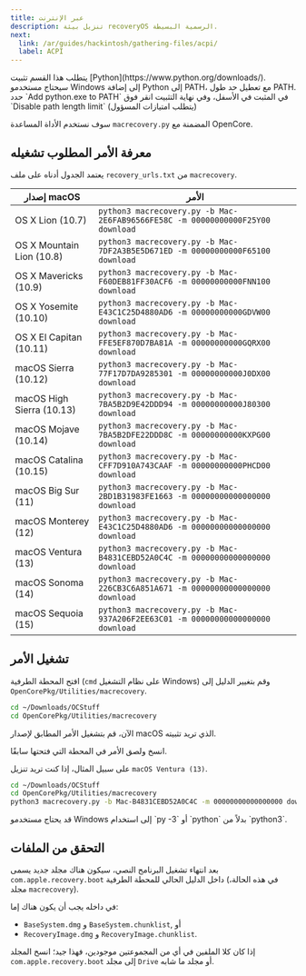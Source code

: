 ```yaml
---
title: عبر الإنترنت
description: تنزيل بيئة recoveryOS الرسمية البسيطة.
next:
  link: /ar/guides/hackintosh/gathering-files/acpi/
  label: ACPI
---
```



<Aside type="caution">
يتطلب هذا القسم تثبيت [Python](https://www.python.org/downloads/).
</Aside>

<Aside type="caution">
سيحتاج مستخدمو Windows إلى إضافة Python إلى PATH، مع تعطيل حد طول PATH. حدد `Add python.exe to PATH` في المثبت في الأسفل، وفي نهاية التثبيت انقر فوق `Disable path length limit` (يتطلب امتيازات المسؤول)
</Aside>

سوف نستخدم الأداة المساعدة `macrecovery.py` المضمنة مع OpenCore.

## معرفة الأمر المطلوب تشغيله

يعتمد الجدول أدناه على ملف `recovery_urls.txt` من `macrecovery`.

| إصدار macOS               | الأمر                                                                          |
| ------------------------- | ------------------------------------------------------------------------------ |
| OS X Lion (10.7)          | `python3 macrecovery.py -b Mac-2E6FAB96566FE58C -m 00000000000F25Y00 download` |
| OS X Mountain Lion (10.8) | `python3 macrecovery.py -b Mac-7DF2A3B5E5D671ED -m 00000000000F65100 download` |
| OS X Mavericks (10.9)     | `python3 macrecovery.py -b Mac-F60DEB81FF30ACF6 -m 00000000000FNN100 download` |
| OS X Yosemite (10.10)     | `python3 macrecovery.py -b Mac-E43C1C25D4880AD6 -m 00000000000GDVW00 download` |
| OS X El Capitan (10.11)   | `python3 macrecovery.py -b Mac-FFE5EF870D7BA81A -m 00000000000GQRX00 download` |
| macOS Sierra (10.12)      | `python3 macrecovery.py -b Mac-77F17D7DA9285301 -m 00000000000J0DX00 download` |
| macOS High Sierra (10.13) | `python3 macrecovery.py -b Mac-7BA5B2D9E42DDD94 -m 00000000000J80300 download` |
| macOS Mojave (10.14)      | `python3 macrecovery.py -b Mac-7BA5B2DFE22DDD8C -m 00000000000KXPG00 download` |
| macOS Catalina (10.15)    | `python3 macrecovery.py -b Mac-CFF7D910A743CAAF -m 00000000000PHCD00 download` |
| macOS Big Sur (11)        | `python3 macrecovery.py -b Mac-2BD1B31983FE1663 -m 00000000000000000 download` |
| macOS Monterey (12)       | `python3 macrecovery.py -b Mac-E43C1C25D4880AD6 -m 00000000000000000 download` |
| macOS Ventura (13)        | `python3 macrecovery.py -b Mac-B4831CEBD52A0C4C -m 00000000000000000 download` |
| macOS Sonoma (14)         | `python3 macrecovery.py -b Mac-226CB3C6A851A671 -m 00000000000000000 download` |
| macOS Sequoia (15)        | `python3 macrecovery.py -b Mac-937A206F2EE63C01 -m 00000000000000000 download` |

## تشغيل الأمر

افتح المحطة الطرفية (`cmd` على نظام التشغيل Windows) وقم بتغيير الدليل إلى `OpenCorePkg/Utilities/macrecovery`.

```bash
cd ~/Downloads/OCStuff
cd OpenCorePkg/Utilities/macrecovery
```

الآن، قم بتشغيل الأمر المطابق لإصدار macOS الذي تريد تثبيته.

انسخ ولصق الأمر في المحطة التي فتحتها سابقًا.

على سبيل المثال، إذا كنت تريد تنزيل `macOS Ventura (13)`.

```bash
cd ~/Downloads/OCStuff
cd OpenCorePkg/Utilities/macrecovery
python3 macrecovery.py -b Mac-B4831CEBD52A0C4C -m 00000000000000000 download
```

<Aside type="caution">
قد يحتاج مستخدمو Windows إلى استخدام `py -3` أو `python` بدلاً من `python3`.
</Aside>

## التحقق من الملفات

بعد انتهاء تشغيل البرنامج النصي، سيكون هناك مجلد جديد يسمى `com.apple.recovery.boot` داخل الدليل الحالي للمحطة الطرفية (في هذه الحالة، مجلد `macrecovery`).

في داخله يجب أن يكون هناك إما:

- `BaseSystem.dmg` و `BaseSystem.chunklist`, أو
- `RecoveryImage.dmg` و `RecoveryImage.chunklist`.

إذا كان كلا الملفين في أي من المجموعتين موجودين، فهذا جيد؛ انسخ المجلد `com.apple.recovery.boot` إلى مجلد `Drive` أو مجلد ما شابه.
